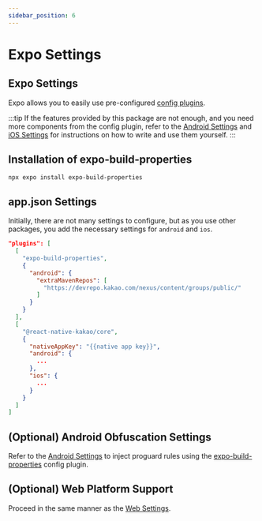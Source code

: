 ```yaml
---
sidebar_position: 6
---
```


# Expo Settings

## Expo Settings

Expo allows you to easily use pre-configured [config plugins](https://docs.expo.dev/config-plugins/introduction/).

:::tip
If the features provided by this package are not enough, and you need more components from the config plugin,
refer to the [Android Settings](/docs/install-android) and [iOS Settings](/docs/install-ios) for instructions on how to write and use them yourself.
:::

## Installation of expo-build-properties

```shell
npx expo install expo-build-properties
```

## app.json Settings

Initially, there are not many settings to configure, but as you use other packages, you add the necessary settings for `android` and `ios`.

```json title='app.json'
"plugins": [
  [
    "expo-build-properties",
    {
      "android": {
        "extraMavenRepos": [
          "https://devrepo.kakao.com/nexus/content/groups/public/"
        ]
      }
    }
  ],
  [
    "@react-native-kakao/core",
    {
      "nativeAppKey": "{{native app key}}",
      "android": {
        ...
      },
      "ios": {
        ...
      }
    }
  ]
]
```

## (Optional) Android Obfuscation Settings

Refer to the [Android Settings](/docs/install-android) to inject proguard rules using the [expo-build-properties](https://docs.expo.dev/versions/latest/sdk/build-properties/)
config plugin.

## (Optional) Web Platform Support

Proceed in the same manner as the [Web Settings](/docs/install-web).
